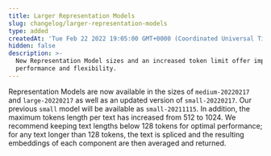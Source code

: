 ```yaml
---
title: Larger Representation Models
slug: changelog/larger-representation-models
type: added
createdAt: 'Tue Feb 22 2022 19:05:00 GMT+0000 (Coordinated Universal Time)'
hidden: false
description: >-
  New Representation Model sizes and an increased token limit offer improved
  performance and flexibility.
---
```

Representation Models are now available in the sizes of `medium-20220217` and `large-20220217` as well as an updated version of `small-20220217`. Our previous `small` model will be available as `small-20211115`. In addition, the maximum tokens length per text has increased from 512 to 1024. We recommend keeping text lengths below 128 tokens for optimal performance; for any text longer than 128 tokens, the text is spliced and the resulting embeddings of each component are then averaged and returned.
